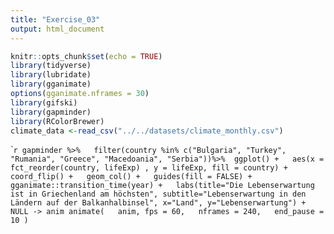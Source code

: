 ```yaml
---
title: "Exercise_03"
output: html_document
---
```


```r
knitr::opts_chunk$set(echo = TRUE)
library(tidyverse)
library(lubridate)
library(gganimate)
options(gganimate.nframes = 30)
library(gifski)
library(gapminder)
library(RColorBrewer)
climate_data <-read_csv("../../datasets/climate_monthly.csv")
```


```r
gapminder %>% 
 filter(country %in% c("Bulgaria", "Turkey", "Rumania", "Greece", "Macedoania", "Serbia"))%>%
 ggplot() +
  aes(x = fct_reorder(country, lifeExp) , y = lifeExp, fill = country) +
  coord_flip() +
  geom_col() +
  guides(fill = FALSE) + 
  gganimate::transition_time(year) +
  labs(title="Die Lebenserwartung ist in Griechenland am höchsten", subtitle="Lebenserwartung in den Ländern auf der Balkanhalbinsel", x="Land", y="Lebenserwartung") +
  NULL -> anim
animate(
  anim, fps = 60,
  nframes = 240,
  end_pause = 10
)
``
